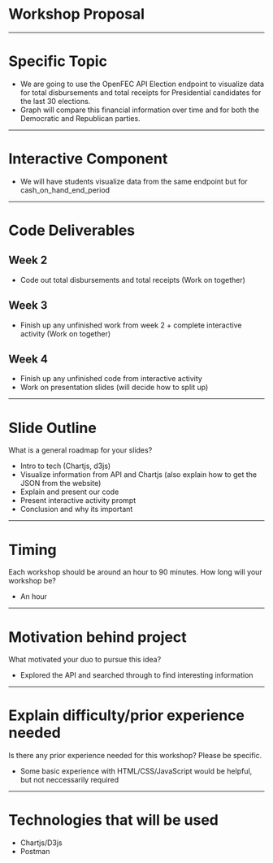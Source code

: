

# Workshop Proposal

---

# Specific Topic
- We are going to use the OpenFEC API Election endpoint to visualize data for total disbursements and total receipts for Presidential candidates for the last 30 elections.
- Graph will compare this financial information over time and for both the Democratic and Republican parties. 

---

# Interactive Component
- We will have students visualize data from the same endpoint but for cash_on_hand_end_period 
---

# Code Deliverables
## Week 2
- Code out total disbursements and total receipts (Work on together)

## Week 3
- Finish up any unfinished work from week 2 + complete interactive activity (Work on together)

## Week 4
- Finish up any unfinished code from interactive activity
- Work on presentation slides (will decide how to split up)
---  

# Slide Outline
What is a general roadmap for your slides?
- Intro to tech (Chartjs, d3js)
- Visualize information from API and Chartjs (also explain how to get the JSON from the website)
- Explain and present our code
- Present interactive activity prompt
- Conclusion and why its important
---

# Timing
Each workshop should be around an hour to 90 minutes. How long will your workshop be?
- An hour
---

# Motivation behind project
What motivated your duo to pursue this idea?
- Explored the API and searched through to find interesting information
---

# Explain difficulty/prior experience needed
Is there any prior experience needed for this workshop? Please be specific.
- Some basic experience with HTML/CSS/JavaScript would be helpful, but not neccessarily required
---

# Technologies that will be used
- Chartjs/D3js
- Postman



